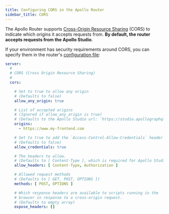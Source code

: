 ```yaml
---
title: Configuring CORS in the Apollo Router
sidebar_title: CORS
---
```



The Apollo Router supports [Cross-Origin Resource Sharing](https://developer.mozilla.org/en-US/docs/Web/HTTP/CORS) (CORS) to indicate which origins it accepts requests from. **By default, the router accepts requests from the Apollo Studio**.

If your environment has security requirements around CORS, you can specify them in the router's [configuration file](./overview/#yaml-config-file):

```yaml title="router.yaml"
server:
  #
  # CORS (Cross Origin Resource Sharing)
  #
  cors:

    # Set to true to allow any origin
    # (Defaults to false)
    allow_any_origin: true

    # List of accepted origins
    # (Ignored if allow_any_origin is true)
    # (Defaults to the Apollo Studio url: `https://studio.apollographql.com`)
    origins:
      - https://www.my-frontend.com

    # Set to true to add the `Access-Control-Allow-Credentials` header
    # (Defaults to false)
    allow_credentials: true

    # The headers to allow.
    # (Defaults to [ Content-Type ], which is required for Apollo Studio)
    allow_headers: [ Content-Type, Authorization ]

    # Allowed request methods
    # (Defaults to [ GET, POST, OPTIONS ])
    methods: [ POST, OPTIONS ]

    # Which response headers are available to scripts running in the
    # browser in response to a cross-origin request.
    # (Defaults to empty array)
    expose_headers: []
```
